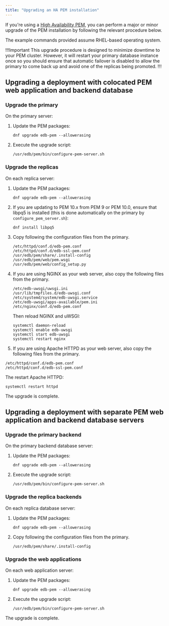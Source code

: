 ```yaml
---
title: "Upgrading an HA PEM installation"
---
```


If you're using a [High Availability PEM](../../considerations/ha_pem.mdx), you can perform a major or minor upgrade of the PEM installation by following the relevant procedure below.

The example commands provided assume RHEL-based operating system.

!!!Important
This upgrade procedure is designed to minimize downtime to your PEM cluster.
However, it will restart your primary database instance once so you should ensure that automatic failover is disabled to allow the primary to come back up and avoid one of the replicas being promoted.
!!!

## Upgrading a deployment with colocated PEM web application and backend database

### Upgrade the primary

On the primary server:

1.  Update the PEM packages: 

    ```shell
    dnf upgrade edb-pem --allowerasing
    ```

1.  Execute the upgrade script: 

    ```shell
    /usr/edb/pem/bin/configure-pem-server.sh
    ``` 

### Upgrade the replicas

On each replica server:

1.  Update the PEM packages:

    ```shell
    dnf upgrade edb-pem --allowerasing
    ```

1.  If you are updating to PEM 10.x from PEM 9 or PEM 10.0, ensure that libpq5 is installed (this is done automatically on the primary by `configure_pem_server.sh`):

    ```shell
    dnf install libpq5
    ```

1.  Copy following the configuration files from the primary.

    ```
    /etc/httpd/conf.d/edb-pem.conf
    /etc/httpd/conf.d/edb-ssl-pem.conf
    /usr/edb/pem/share/.install-config
    /usr/edb/pem/web/pem.wsgi
    /usr/edb/pem/web/config_setup.py
    ```

1.  If you are using NGINX as your web server, also copy the following files from the primary.

    ```
    /etc/edb-uwsgi/uwsgi.ini
    /usr/lib/tmpfiles.d/edb-uwsgi.conf
    /etc/systemd/system/edb-uwsgi.service
    /etc/edb-uwsgi/apps-available/pem.ini
    /etc/nginx/conf.d/edb-pem.conf
    ```

    Then reload NGINX and uWSGI:

    ```shell
    systemctl daemon-reload
    systemctl enable edb-uwsgi
    systemctl start edb-uwsgi
    systemctl restart nginx
    ```

1.  If you are using Apache HTTPD as your web server, also copy the following files from the primary.

   ```
   /etc/httpd/conf.d/edb-pem.conf
   /etc/httpd/conf.d/edb-ssl-pem.conf
   ```

   The restart Apache HTTPD:

   ```shell
   systemctl restart httpd
   ```

The upgrade is complete. 

## Upgrading a deployment with separate PEM web application and backend database servers

### Upgrade the primary backend

On the primary backend database server:

1.  Update the PEM packages: 

    ```shell
    dnf upgrade edb-pem --allowerasing
    ```

1.  Execute the upgrade script: 

    ```shell
    /usr/edb/pem/bin/configure-pem-server.sh
    ``` 

### Upgrade the replica backends

On each replica database server:

1.  Update the PEM packages:

    ```shell
    dnf upgrade edb-pem --allowerasing
    ```

1.  Copy following the configuration files from the primary.

    ```
    /usr/edb/pem/share/.install-config
    ```

### Upgrade the web applications

On each web application server:

1.  Update the PEM packages:

    ```shell
    dnf upgrade edb-pem --allowerasing
    ```

1.  Execute the upgrade script: 

    ```shell
    /usr/edb/pem/bin/configure-pem-server.sh
    ``` 

The upgrade is complete. 
